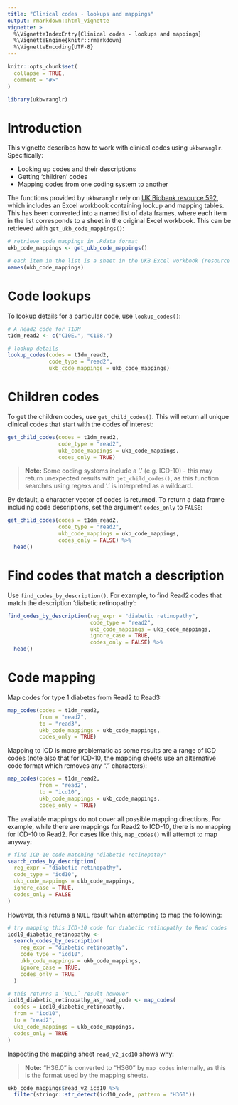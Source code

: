 ```yaml
---
title: "Clinical codes - lookups and mappings"
output: rmarkdown::html_vignette
vignette: >
  %\VignetteIndexEntry{Clinical codes - lookups and mappings}
  %\VignetteEngine{knitr::rmarkdown}
  %\VignetteEncoding{UTF-8}
---
```


```r
knitr::opts_chunk$set(
  collapse = TRUE,
  comment = "#>"
)
```

```r
library(ukbwranglr)
```

# Introduction

This vignette describes how to work with clinical codes using `ukbwranglr`. Specifically:

- Looking up codes and their descriptions
- Getting 'children' codes
- Mapping codes from one coding system to another

The functions provided by `ukbwranglr` rely on [UK Biobank resource 592](https://biobank.ndph.ox.ac.uk/ukb/refer.cgi?id=592), which includes an Excel workbook containing lookup and mapping tables. This has been converted into a named list of data frames, where each item in the list corresponds to a sheet in the original Excel workbook. This can be retrieved with `get_ukb_code_mappings()`:

```r
# retrieve code mappings in .Rdata format
ukb_code_mappings <- get_ukb_code_mappings()

# each item in the list is a sheet in the UKB Excel workbook (resource 592)
names(ukb_code_mappings)
```

# Code lookups

To lookup details for a particular code, use `lookup_codes()`:

```r
# A Read2 code for T1DM
t1dm_read2 <- c("C10E.", "C108.")

# lookup details
lookup_codes(codes = t1dm_read2,
             code_type = "read2",
             ukb_code_mappings = ukb_code_mappings)
```

# Children codes

To get the children codes, use `get_child_codes()`. This will return all unique clinical codes that start with the codes of interest:

```r
get_child_codes(codes = t1dm_read2, 
                code_type = "read2", 
                ukb_code_mappings = ukb_code_mappings, 
                codes_only = TRUE)
```

> **Note:** Some coding systems include a '.' (e.g. ICD-10) - this may return unexpected results with `get_child_codes()`, as this function searches using regexs and '.' is interpreted as a wildcard.

By default, a character vector of codes is returned. To return a data frame including code descriptions, set the argument `codes_only` to `FALSE`:

```r
get_child_codes(codes = t1dm_read2, 
                code_type = "read2", 
                ukb_code_mappings = ukb_code_mappings, 
                codes_only = FALSE) %>% 
  head()
```

# Find codes that match a description

Use `find_codes_by_description()`. For example, to find Read2 codes that match the description 'diabetic retinopathy':

```r
find_codes_by_description(reg_expr = "diabetic retinopathy", 
                          code_type = "read2", 
                          ukb_code_mappings = ukb_code_mappings, 
                          ignore_case = TRUE, 
                          codes_only = FALSE) %>% 
  head()
```

# Code mapping

Map codes for type 1 diabetes from Read2 to Read3:

```r
map_codes(codes = t1dm_read2, 
          from = "read2", 
          to = "read3", 
          ukb_code_mappings = ukb_code_mappings, 
          codes_only = TRUE)
```

Mapping to ICD is more problematic as some results are a range of ICD codes (note also that for ICD-10, the mapping sheets use an alternative code format which removes any "." characters):

```r
map_codes(codes = t1dm_read2, 
          from = "read2", 
          to = "icd10", 
          ukb_code_mappings = ukb_code_mappings, 
          codes_only = TRUE)
```

The available mappings do not cover all possible mapping directions. For example, while there are mappings for Read2 to ICD-10, there is no mapping for ICD-10 to Read2. For cases like this, `map_codes()` will attempt to map anyway:

```r
# find ICD-10 code matching "diabetic retinopathy"
search_codes_by_description(
  reg_expr = "diabetic retinopathy",
  code_type = "icd10",
  ukb_code_mappings = ukb_code_mappings,
  ignore_case = TRUE,
  codes_only = FALSE
)
```

However, this returns a `NULL` result when attempting to map the following:

```r
# try mapping this ICD-10 code for diabetic retinopathy to Read codes
icd10_diabetic_retinopathy <-
  search_codes_by_description(
    reg_expr = "diabetic retinopathy",
    code_type = "icd10",
    ukb_code_mappings = ukb_code_mappings,
    ignore_case = TRUE,
    codes_only = TRUE
  )

# this returns a `NULL` result however
icd10_diabetic_retinopathy_as_read_code <- map_codes(
  codes = icd10_diabetic_retinopathy,
  from = "icd10",
  to = "read2",
  ukb_code_mappings = ukb_code_mappings,
  codes_only = TRUE
)
```

Inspecting the mapping sheet `read_v2_icd10` shows why:

> **Note:** "H36.0" is converted to "H360" by `map_codes` internally, as this is the format used by the mapping sheets.

```r
ukb_code_mappings$read_v2_icd10 %>% 
  filter(stringr::str_detect(icd10_code, pattern = "H360"))
```

